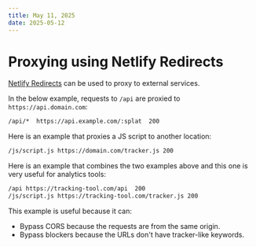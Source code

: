 ```yaml
---
title: May 11, 2025
date: 2025-05-12
---
```


# Proxying using Netlify Redirects

[Netlify Redirects](https://docs.netlify.com/routing/redirects/) can be used to proxy to external services.

In the below example, requests to `/api` are proxied to `https://api.domain.com`:

```bash
/api/*  https://api.example.com/:splat  200
```

Here is an example that proxies a JS script to another location:

```bash
/js/script.js https://domain.com/tracker.js 200
```

Here is an example that combines the two examples above and this one is very useful for analytics tools:

```bash
/api https://tracking-tool.com/api  200
/js/script.js https://tracking-tool.com/tracker.js 200
```

This example is useful because it can:
- Bypass CORS because the requests are from the same origin.
- Bypass blockers because the URLs don't have tracker-like keywords.
